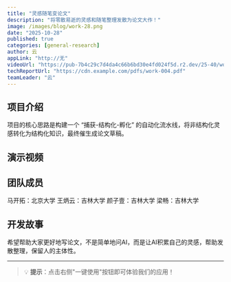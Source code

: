 ```yaml
---
title: "灵感随笔变论文"
description: "将零散易逝的灵感和随笔整理发散为论文大作！"
image: /images/blog/work-28.png
date: "2025-10-28"
published: true
categories: [general-research]
author: 云
appLink: "http://无"
videoUrl: "https://pub-7b4c29c7d4da4c66b6bd30e4fd024f5d.r2.dev/25-40/work-video-28.mp4"
techReportUrl: "https://cdn.example.com/pdfs/work-004.pdf"
teamLeader: "云"
---
```


## 项目介绍

项目的核心思路是构建一个 “捕获-结构化-孵化” 的自动化流水线，将非结构化灵感转化为结构化知识，最终催生成论文草稿。

## 演示视频

<VideoPlayer
  src="https://pub-7b4c29c7d4da4c66b6bd30e4fd024f5d.r2.dev/25-40/work-video-28.mov"
  poster="/images/blog/work-004.png"
/>

## 团队成员

马开拓：北京大学
王炳云：吉林大学
颜子壹：吉林大学
梁畅：吉林大学

## 开发故事

希望帮助大家更好地写论文，不是简单地问AI，而是让AI积累自己的灵感，帮助发散整理，保留人的主体性。

---

> 💡 **提示**：点击右侧"一键使用"按钮即可体验我们的应用！
